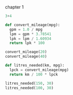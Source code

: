 chapter 1

```python
3+4
```

```python
def convert_mileage(mpg):
  gpm = 1.0 / mpg
  lpm = gpm * 3.78541
  lpk = lpm / 1.60934
  return lpk * 100
```

```python
convert_mileage(20)
convert_mileage(40)
```

```python
def litres_needed(km, mpg):
  lpck = convert_mileage(mpg)
  return km / 100 * lpck
```

```python
litres_needed(150, 30)
litres_needed(100, 30)
```

